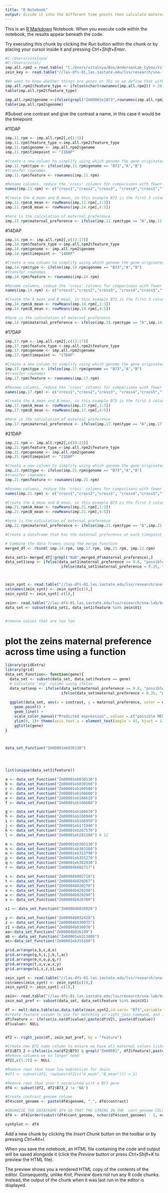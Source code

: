 ---
title: "R Notebook"
output: divide it into the different time points then calculate maternal preference for each gene at each time point, then create a dataframe that has the maternal preference at each timepoint for each gene. then graph our zeins maternal preference across time
---

This is an [R Markdown](http://rmarkdown.rstudio.com) Notebook. When you execute code within the notebook, the results appear beneath the code. 

Try executing this chunk by clicking the *Run* button within the chunk or by placing your cursor inside it and pressing *Ctrl+Shift+Enter*. 

```{r}
#C:/Users/vitalnya/
#C:/Users/vital/
imp.all.rpm2 = read.table( "C:/Users/vitalnya/Box/AndersonLab_Cybox/Vital_Nyabashi/timepoint.rpm.txt")
zein_key <- read.table("//las-dfs-01.las.iastate.edu/lss/research/sna-lab/kmh/data/zein_gene_key.txt")

#We want to know whether things are genes or TEs so we define that with this command, which asks if the rownames are longer than 20 characters (genes are 14 or 15 characters long) or if it contains the label 'TE' 
imp.all.rpm2$feature_type <- ifelse(nchar(rownames(imp.all.rpm2)) > 20 |grepl("TE",rownames(imp.all.rpm2)), "TE","gene")# Label features as TEs or genes
table(imp.all.rpm2$feature_type)

imp.all.rpm2$genome <-ifelse(grepl("Zm00001e|B73",rownames(imp.all.rpm2)),"B73",ifelse(grepl("Zm00004b|W22",rownames(imp.all.rpm2)), "W22","NA")) # Label which genome the feature annotation is from
table(imp.all.rpm2$genome)

```

#Subset one contrast and give the contrast a name, in this case it would be the timepoint

#11DAP
```{r}
imp.11.rpm <- imp.all.rpm2[,c(1:5)]
imp.11.rpm$feature_type <-imp.all.rpm2$feature_type
imp.11.rpm$genome <- imp.all.rpm2$genome
imp.11.rpm$timepoint <- "11DAP"

#Create a new column to simplify using which genome the gene originated from 
imp.11.rpm$type <- ifelse(imp.11.rpm$genome == "B73","A","B")
#transfer rownames
imp.11.rpm$feature <- rownames(imp.11.rpm)

#Rename columns, reduce the 'cross' columns for comparisons with fewer columns
names(imp.11.rpm) <- c("cross1","cross2","cross3", "cross4","cross5","feature_type","genome","contrast","type","feature")

#Create the A_mean and B_mean, in this example B73 is the first 3 columns of the subset dataframe, so I ask for the mean of those three columns as the A_mean, and the other 3 as the B_mean
imp.11.rpm$A_mean <- rowMeans(imp.11.rpm[,1:3])
imp.11.rpm$B_mean <- rowMeans(imp.14.rpm[,4:5])

#here is the calculation of maternal preference
imp.11.rpm$maternal_preference <- ifelse(imp.11.rpm$type == "A",imp.11.rpm$A_mean/(imp.11.rpm$B_mean + imp.11.rpm$A_mean) ,imp.11.rpm$B_mean/(imp.11.rpm$B_mean + imp.11.rpm$A_mean))

```

#14DAP
```{r}
imp.14.rpm <- imp.all.rpm2[,c(13:17)]
imp.14.rpm$feature_type <-imp.all.rpm2$feature_type
imp.14.rpm$genome <- imp.all.rpm2$genome
imp.14.rpm$timepoint <- "14DAP"

#Create a new column to simplify using which genome the gene originated from 
imp.14.rpm$type <- ifelse(imp.14.rpm$genome == "B73","A","B")
#transfer rownames
imp.14.rpm$feature <- rownames(imp.14.rpm)

#Rename columns, reduce the 'cross' columns for comparisons with fewer columns
names(imp.14.rpm) <- c("cross1","cross2","cross3", "cross4","cross5","feature_type","genome","contrast","type","feature")

#Create the A_mean and B_mean, in this example B73 is the first 3 columns of the subset dataframe, so I ask for the mean of those three columns as the A_mean, and the other 3 as the B_mean
imp.14.rpm$A_mean <- rowMeans(imp.14.rpm[,1:3])
imp.14.rpm$B_mean <- rowMeans(imp.14.rpm[,4:5])

#here is the calculation of maternal preference
imp.14.rpm$maternal_preference <- ifelse(imp.14.rpm$type == "A",imp.14.rpm$A_mean/(imp.14.rpm$B_mean + imp.14.rpm$A_mean) ,imp.14.rpm$B_mean/(imp.14.rpm$B_mean + imp.14.rpm$A_mean))

```


#17DAP
```{r}
imp.17.rpm <- imp.all.rpm2[,c(13:17)]
imp.17.rpm$feature_type <-imp.all.rpm2$feature_type
imp.17.rpm$genome <- imp.all.rpm2$genome
imp.17.rpm$timepoint <- "17DAP"

#Create a new column to simplify using which genome the gene originated from 
imp.17.rpm$type <- ifelse(imp.17.rpm$genome == "B73","A","B")
#transfer rownames
imp.17.rpm$feature <- rownames(imp.17.rpm)

#Rename columns, reduce the 'cross' columns for comparisons with fewer columns
names(imp.17.rpm) <- c("cross1","cross2","cross3", "cross4","cross5","feature_type","genome","contrast","type","feature")

#Create the A_mean and B_mean, in this example B73 is the first 3 columns of the subset dataframe, so I ask for the mean of those three columns as the A_mean, and the other 3 as the B_mean
imp.17.rpm$A_mean <- rowMeans(imp.17.rpm[,1:3])
imp.17.rpm$B_mean <- rowMeans(imp.17.rpm[,4:5])

#here is the calculation of maternal preference
imp.17.rpm$maternal_preference <- ifelse(imp.17.rpm$type == "A",imp.17.rpm$A_mean/(imp.17.rpm$B_mean + imp.17.rpm$A_mean) ,imp.17.rpm$B_mean/(imp.17.rpm$B_mean + imp.17.rpm$A_mean))
```

#21DAP
```{r}
imp.21.rpm <- imp.all.rpm2[,c(19:23)]
imp.21.rpm$feature_type <-imp.all.rpm2$feature_type
imp.21.rpm$genome <- imp.all.rpm2$genome
imp.21.rpm$timepoint <- "21DAP"

#Create a new column to simplify using which genome the gene originated from 
imp.21.rpm$type <- ifelse(imp.21.rpm$genome == "B73","A","B")
#transfer rownames
imp.21.rpm$feature <- rownames(imp.21.rpm)

#Rename columns, reduce the 'cross' columns for comparisons with fewer columns
names(imp.21.rpm) <- c("cross1","cross2","cross3", "cross4","cross5","feature_type","genome","contrast","type","feature")

#Create the A_mean and B_mean, in this example B73 is the first 3 columns of the subset dataframe, so I ask for the mean of those three columns as the A_mean, and the other 3 as the B_mean
imp.21.rpm$A_mean <- rowMeans(imp.21.rpm[,1:3])
imp.21.rpm$B_mean <- rowMeans(imp.21.rpm[,4:5])

#here is the calculation of maternal preference
imp.21.rpm$maternal_preference <- ifelse(imp.21.rpm$type == "A",imp.21.rpm$A_mean/(imp.21.rpm$B_mean + imp.21.rpm$A_mean) ,imp.21.rpm$B_mean/(imp.21.rpm$B_mean + imp.21.rpm$A_mean))
```
 

```{r}
#Create a dataframe that has the maternal preference at each timepoint for each gene

# Combine the data frames using the merge function
merged_df <- rbind( imp.14.rpm, imp.17.rpm, imp.21.rpm, imp.11.rpm)

data_set1<-merged_df[!grepl("NaN",merged_df$maternal_preference),]
data_set1$exp <- ifelse(data_set1$maternal_preference >= 0.8, "possible MEG",
                         ifelse(data_set1$maternal_preference < 0.35, "possible PEG", "biparental"))



zein_synt <- read.table("//las-dfs-01.las.iastate.edu/lss/research/sna-lab/kmh/data/zein_gene_key.txt")
colnames(zein_synt) <- zein_synt[c(1),]
zein_synt2 <- zein_synt[-c(1),]

zein<- read.table("//las-dfs-01.las.iastate.edu/lss/research/sna-lab/kmh/data/zein_gene_key_listed.txt")
data_set <- subset(data_set1, data_set1$feature %in% zein$V1)


#remove values that are too low
```


# plot the zeins maternal preference across time using a function
```{r}

library(gridExtra)
library(grid)
data_set_Function<- function(gene){
  data_set <- subset(data_set, data_set$feature == gene)
  # Calculate 'exp' column using ifelse
  data_set$exp <- ifelse(data_set$maternal_preference >= 0.8, "possible MEG",
                         ifelse(data_set$maternal_preference < 0.35, "possible PEG", "biparental"))
  
  ggplot(data_set, aes(x = contrast, y = maternal_preference, color = exp)) + 
    geom_point() +
    geom_line() +
    scale_color_manual("Predicted expression", values = c("possible MEG" = "maroon", "possible PEG" = "navy", "biparental" = "darkgrey")) +
    ylim(0, 1)+ theme(axis.text.x = element_text(angle = 45, hjust = 1), text = element_text(size = 10)) + 
    ggtitle(gene)
}



data_set_Function("Zm00001eb030130")




list(unique(data_set1$feature))

a <- data_set_Function("Zm00001eb030130")
b <- data_set_Function("Zm00001eb030160")
c <- data_set_Function("Zm00001eb166580")
d <- data_set_Function("Zm00001eb166600")
e <- data_set_Function("Zm00001eb166610") 
f <- data_set_Function("Zm00001eb166660")

g <- data_set_Function("Zm00001eb166670")
h <- data_set_Function("Zm00001eb166940")
i <- data_set_Function("Zm00001eb166950")
j <- data_set_Function("Zm00001eb171940")
k <- data_set_Function("Zm00001eb267570")
l <- data_set_Function("Zm00001eb281380") # 12

m <- data_set_Function("Zm00001eb303130")
n <- data_set_Function("Zm00001eb303160")
o <- data_set_Function("Zm00001eb313790")
p <- data_set_Function("Zm00001eb355270")
q <- data_set_Function("Zm00001eb382030")
r <- data_set_Function("Zm00004b002717")

s <- data_set_Function("Zm00004b002718")
t <- data_set_Function("Zm00004b020267")
u <- data_set_Function("Zm00004b020270")
v <- data_set_Function("Zm00004b020298")
w <- data_set_Function("Zm00004b020299")
x <- data_set_Function("Zm00004b026780")

x1 <- data_set_Function("Zm00004b028826")

y <- data_set_Function("Zm00004b032428")
z <- data_set_Function("Zm00004b036075")
z1 <-data_set_Function("Zm00004b036076")
aa<-data_set_Function("Zm00004b036199")
ab <- data_set_Function("Zm00001eb313800")
ac<-data_set_Function("Zm00001eb315100")

grid.arrange(a,b,c,d,e)
grid.arrange(g,h,i,j,k,l,ac)
grid.arrange(m,n,o,p,q,r)
grid.arrange(t,u,v,w,x,y)
grid.arrange(x1,s,z,z1,aa)

```


```{r}
zein_synt <- read.table("//las-dfs-01.las.iastate.edu/lss/research/sna-lab/kmh/data/zein_gene_key.txt")
colnames(zein_synt) <- zein_synt[c(1),]
zein_synt2 <- zein_synt[-c(1),]

zein<- read.table("//las-dfs-01.las.iastate.edu/lss/research/sna-lab/kmh/data/zein_gene_key_listed.txt")
zein_mat_pref <- subset(data_set, data_set$feature %in% zein$V1)

df <- melt.data.table(as.data.table(zein_synt2,id.vars= "B73",variable.name = "syntelogs"))
#create feature column to use for matching in right_join command, and include the B73 names if it just says 'NA'
df$feature <- ifelse(is.na(df$value),paste(df$V2), paste(df$value))
df$value<- NULL


df2 <- right_join(df, zein_mat_pref, by = "feature")

#Create new B73 name column to ensure we have all maternal values listed
df2$B73_2 <-ifelse(is.na(df2$B73) & grepl("Zm00001", df2$feature),paste(df2$feature), paste(df2$B73))
#Remove columns we no longer need
df2[,c(1:2)] <- NULL

#Remove rows that have low expression for zeins
#df3 <- subset(df2, rowSums(df2[c("A_mean","B_mean")]) > 2)

#Remove rows that aren't associated with a B73 gene
df4 <- subset(df2, df2$B73_2 != 'NA')

#Create contrast_genome column
df4$cont_genome <- paste(df4$genome, "_", df4$contrast)

#ORGANIZE THE DATAFRAME df4 SO THAT THE STRING IN THE  cont_genome COLUMB IS IN ALPHABITICAL ORDER BASED STARTING FROM THE LAST TWO LETTERS
df4 <- df4[order(substr(df4$cont_genome, nchar(df4$cont_genome) - 1, nchar(df4$cont_genome))), ]

syntplot <- df4
```

Add a new chunk by clicking the *Insert Chunk* button on the toolbar or by pressing *Ctrl+Alt+I*.

When you save the notebook, an HTML file containing the code and output will be saved alongside it (click the *Preview* button or press *Ctrl+Shift+K* to preview the HTML file).

The preview shows you a rendered HTML copy of the contents of the editor. Consequently, unlike *Knit*, *Preview* does not run any R code chunks. Instead, the output of the chunk when it was last run in the editor is displayed.
